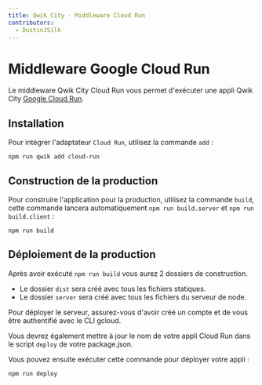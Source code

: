 ```yaml
---
title: Qwik City - Middleware Cloud Run
contributors:
  - DustinJSilk
---
```


# Middleware Google Cloud Run

Le middleware Qwik City Cloud Run vous permet d'exécuter une appli Qwik City [Google Cloud Run](https://cloud.google.com/run).

## Installation

Pour intégrer l'adaptateur `Cloud Run`, utilisez la commande `add` :

```shell
npm run qwik add cloud-run
```

## Construction de la production

Pour construire l'application pour la production, utilisez la commande `build`, cette commande lancera automatiquement `npm run build.server` et `npm run build.client` :

```shell
npm run build
```

## Déploiement de la production

Après avoir exécuté `npm run build` vous aurez 2 dossiers de construction.

- Le dossier `dist` sera créé avec tous les fichiers statiques.
- Le dossier `server` sera créé avec tous les fichiers du serveur de node.

Pour déployer le serveur, assurez-vous d'avoir créé un compte et de vous être authentifié avec le CLI gcloud.

Vous devrez également mettre à jour le nom de votre appli Cloud Run dans le script `deploy` de votre package.json.

Vous pouvez ensuite exécuter cette commande pour déployer votre appli :

`npm run deploy`
